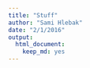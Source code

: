 ```yaml
---
title: "Stuff"
author: "Sami Hlebak"
date: "2/1/2016"
output: 
  html_document: 
    keep_md: yes
---
```


